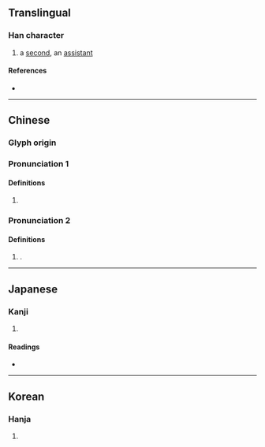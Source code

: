 {{character info}}
==Translingual==

===Han character===
{{Han char|rn=9|rad=人|as=06|sn=8|four=21240|canj=OSJ|ids=⿰亻耳}}

# a [[second]], an [[assistant]]

====References====
* {{Han ref|kx=0100.210|dkj=00560|dj=0212.160|hdz=10144.030|uh=4F74|ud=20340|bh=CBB9|bd=52153}}

----

==Chinese==
{{zh-forms}}

===Glyph origin===
{{Han etym}}

===Pronunciation 1===
{{zh-pron
|m=èr
|c=ji6
|mc=1
|oc=2
|ma=
|cat=v
}}

====Definitions====
{{zh-hanzi}}

# {{rfdef|zh}}

===Pronunciation 2===
{{zh-pron
|m=nài
|c=noi6
|mc=2
|oc=1
|ma=
|cat=pn
}}

====Definitions====
{{zh-hanzi}}

# {{surname|zh|nodot=1}}.

----

==Japanese==

===Kanji===
{{ja-kanji|grade=|rs=人06}}

# {{rfdef|ja|sort=人06}}

====Readings====
* {{ja-readings|on=[[じ]] (ji), [[に]] (ni), [[だい]] (dai), [[ない]] (nai)|kun=[[たすけ]] (tasuke), [[そひ]] (sohi), [[ならぶ]] (narabu), [[おる]] (oru), [[つぐ]] (tsugu)}}

----

==Korean==

===Hanja===
{{ko-hanja|hangeul=이|rv=i|mr=i}}

# {{rfdef|ko|sort=人06}}